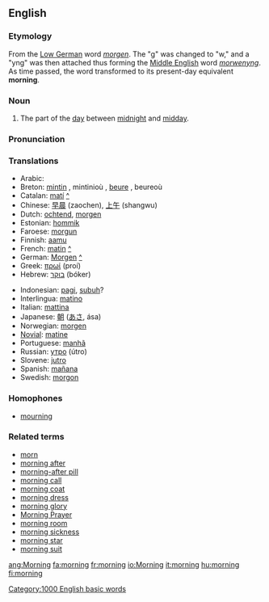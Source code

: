 ==English==

{{rank|sent|keep|myself|273|morning|money|door|round}}

===Etymology===
From the [[Low German]] word ''[[morgen]]''. The "g" was changed to "w," and a "yng" was then attached thus forming the [[Middle English]] word ''[[morwenyng]]''. As time passed, the word transformed to its present-day equivalent '''morning'''. 

===Noun===
#The part of the [[day]] between [[midnight]] and [[midday]].
===Pronunciation===

===Translations===
{{top}}
*Arabic: {{ARchar|[[صباح]]}} {{Unicode|(ʂabá:ħ)}}
*Breton: [[mintin]] {{m}}, mintinioù {{p}}, [[beure]] {{m}}, beureoù {{p}}
*Catalan: [[matí]] {{m}} [[:ca:matí|^]] 
*Chinese: [[早晨]] (zaochen), [[上午]] (shangwu)
*Dutch: [[ochtend]], [[morgen]]
*Estonian: [[hommik]]
*Faroese: [[morgun]]
*Finnish: [[aamu]]
*French: [[matin]] {{m}} [[:fr:matin|^]] 
*German: [[Morgen]] {{m}} [[:de:Morgen|^]]
*Greek: [[πρωί]] (proí) {{n}} 
*Hebrew: [[בוקר]] (bóker)
{{mid}}
*Indonesian: [[pagi]], [[subuh]]?
*Interlingua: [[matino]]
*Italian: [[mattina]] {{f}}
*Japanese: [[朝]] ([[あさ]], ása)
*Norwegian: [[morgen]]
*[[Novial]]: [[matine]]
*Portuguese: [[manhã]] {{f}}
*Russian: [[утро]] (útro) {{n}}
*Slovene: [[jutro]] {{n}}
*Spanish: [[mañana]] {{f}}
*Swedish: [[morgon]] {{c}}
{{bottom}}

===Homophones===
*[[mourning]]

===Related terms===
*[[morn]]
*[[morning after]]
*[[morning-after pill]]
*[[morning call]]
*[[morning coat]]
*[[morning dress]]
*[[morning glory]]
*[[Morning Prayer]]
*[[morning room]]
*[[morning sickness]]
*[[morning star]]
*[[morning suit]]

[[Category:1000 English basic words]]
[[ang:Morning]]
[[fa:morning]]
[[fr:morning]]
[[io:Morning]]
[[it:morning]]
[[hu:morning]]
[[fi:morning]]